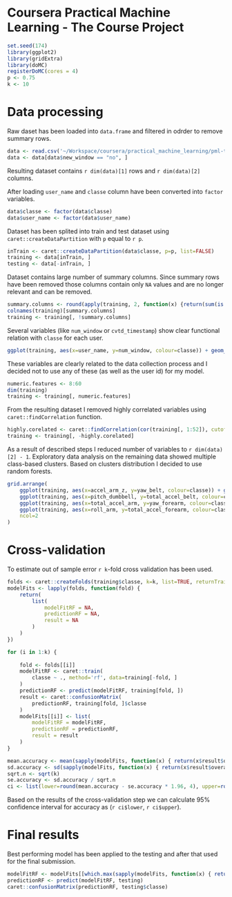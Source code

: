 # Coursera Practical Machine Learning - The Course Project


```r
set.seed(174)
library(ggplot2)
library(gridExtra)
library(doMC)
registerDoMC(cores = 4)
p <- 0.75
k <- 10
```

# Data processing

Raw daset has been loaded into `data.frame` and filtered in odrder to remove summary rows. 

```r
data <- read.csv('~/Workspace/coursera/practical_machine_learning/pml-training.csv', as.is=TRUE, na.strings=c('', NA))
data <- data[data$new_window == "no", ]
```

Resulting dataset contains `r dim(data)[1]` rows and `r dim(data)[2]` columns.

After loading `user_name` and `classe` column have been converted into `factor` variables. 

```r
data$classe <- factor(data$classe)
data$user_name <- factor(data$user_name)
```

Dataset has been splited into train and test dataset using `caret::createDataPartition` with `p` equal to `r p`.

```r
inTrain <- caret::createDataPartition(data$classe, p=p, list=FALSE)
training <- data[inTrain, ]
testing <- data[-inTrain, ]
```


Dataset contains large number of summary columns. Since summary rows have been removed those columns contain only `NA` values and are no longer relevant and can be removed.

```r

summary.columns <- round(apply(training, 2, function(x) {return(sum(is.na(x)/dim(training)[1]))}), 2) == 1.0
colnames(training)[summary.columns]
training <- training[, !summary.columns]
```

Several variables (like `num_window` or `cvtd_timestamp`) show clear functional relation with `classe` for each user. 

```r
ggplot(training, aes(x=user_name, y=num_window, colour=classe)) + geom_point()
```

These variables are clearly related to the data collection process and I decided not to use any of these (as well as the user id) for my model.

```r
numeric.features <- 8:60
dim(training)
training <- training[, numeric.features]
```

From the resulting dataset I removed highly correlated variables using `caret::findCorrelation` function.

```r
highly.corelated <- caret::findCorrelation(cor(training[, 1:52]), cutoff=0.8)
training <- training[, -highly.corelated]
```

As a result of described steps I reduced number of variables to `r dim(data)[2] - 1`.
Exploratory data analysis on the remaining data showed multiple class-based clusters. Based on clusters distribution I decided to use random forests.

```r
grid.arrange(
    ggplot(training, aes(x=accel_arm_z, y=yaw_belt, colour=classe)) + geom_point(),
    ggplot(training, aes(x=pitch_dumbbell, y=total_accel_belt, colour=classe)) + geom_point(),
    ggplot(training, aes(x=total_accel_arm, y=yaw_forearm, colour=classe)) + geom_point(),
    ggplot(training, aes(x=roll_arm, y=total_accel_forearm, colour=classe)) + geom_point(),
    ncol=2
)
```

# Cross-validation

To estimate out of sample error `r k`-fold cross validation has been used.

```r
folds <- caret::createFolds(training$classe, k=k, list=TRUE, returnTrain=FALSE)
modelFits <- lapply(folds, function(fold) {
    return(
        list(
            modelFitRF = NA,
            predictionRF = NA,
            result = NA
        )
    )
})

for (i in 1:k) {
    
    fold <- folds[[i]]
    modelFitRF <- caret::train(
        classe ~ ., method='rf', data=training[-fold, ]
    )
    predictionRF <- predict(modelFitRF, training[fold, ])
    result <- caret::confusionMatrix(
        predictionRF, training[fold, ]$classe
    )
    modelFits[[i]] <- list(
        modelFitRF = modelFitRF,
        predictionRF = predictionRF,
        result = result
    )
}

mean.accuracy <- mean(sapply(modelFits, function(x) { return(x$result$overall[[1]]) }))
sd.accuracy <- sd(sapply(modelFits, function(x) { return(x$result$overall[[1]]) }))
sqrt.n <- sqrt(k)
se.accuracy <- sd.accuracy / sqrt.n
ci <- list(lower=round(mean.accuracy - se.accuracy * 1.96, 4), upper=round(mean.accuracy + se.accuracy * 1.96, 4))
```

Based on the results of the cross-validation step we can calculate 95% confidence interval for accuracy as (`r ci$lower`, `r ci$upper`).


# Final results

Best performing model has been applied to the testing and after that used for the final submission.

```r
modelFitRF <- modelFits[[which.max(sapply(modelFits, function(x) { return(x$result$overall[[1]]) }))]]$modelFitRF
predictionRF <- predict(modelFitRF, testing)
caret::confusionMatrix(predictionRF, testing$classe)
```


